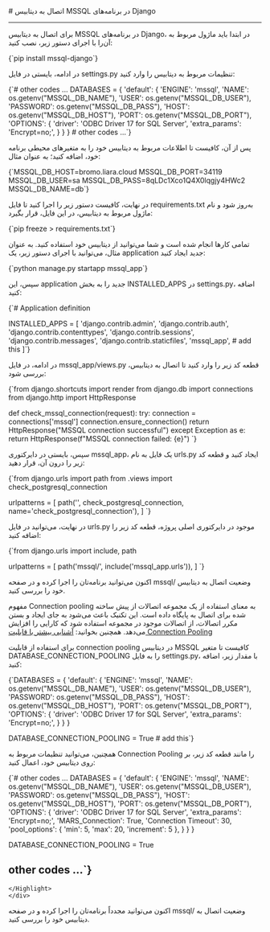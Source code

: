 

<Layout>
<Head>
<title>مستندات اتصال به MSSQL در Django - لیارا</title>
<meta property="og:title" content="مستندات خدمات رایانش ابری لیارا" />
<meta property="og:description" content="مستندات قدم به قدم اتصال به دیتابیس MSSQL در فریم‌ورک "  />
<meta property="og:image" content="https://media.liara.ir/logos/liara-poster.jpg" />
</Head>
# اتصال به دیتابیس MSSQL در برنامه‌های Django
<hr className="mb-2" />

برای اتصال به دیتابیس MSSQL در برنامه‌های Django، در ابتدا باید ماژول مربوط به آن‌را با اجرای دستور زیر، نصب کنید:

<div className="h-2" />
    <div dir='ltr'>
    <Highlight className="bash">
        {`pip install mssql-django`}
    </Highlight>
    </div>
<div className="h-2" />

در ادامه، بایستی در فایل <Important>settings.py</Important> تنظیمات مربوط به دیتابیس را وارد کنید: 

<div className="h-2" />
    <div dir='ltr'>
    <Highlight className="python">
        {`# other codes ...
DATABASES = {   
    'default': {
        'ENGINE': 'mssql',
        'NAME':     os.getenv("MSSQL_DB_NAME"),
        'USER':     os.getenv("MSSQL_DB_USER"),
        'PASSWORD': os.getenv("MSSQL_DB_PASS"),
        'HOST':     os.getenv("MSSQL_DB_HOST"),
        'PORT':     os.getenv("MSSQL_DB_PORT"),
        'OPTIONS': {
            'driver': 'ODBC Driver 17 for SQL Server',
            'extra_params': 'Encrypt=no;',
        }
    }
}
# other codes ...`}
    </Highlight>
    </div>
<div className="h-2" />

پس از آن، کافیست تا 
اطلاعات مربوط به دیتابیس خود را 
به متغیرهای محیطی برنامه خود، اضافه کنید؛ به عنوان مثال:
<div className="h-2" />
    <div dir='ltr'>
    <Highlight className="bash">
        {`MSSQL_DB_HOST=bromo.liara.cloud
MSSQL_DB_PORT=34119
MSSQL_DB_USER=sa
MSSQL_DB_PASS=8qLDc1Xco1Q4X0lqgjy4HWc2
MSSQL_DB_NAME=db`}
    </Highlight>
    </div>
<div className="h-2" />

در نهایت، کافیست دستور زیر را اجرا کنید تا فایل <Important>requirements.txt</Important> به‌روز شود و نام ماژول مربوط به دیتابیس، در این فایل، قرار بگیرد:
<div className="h-2" />
    <div dir='ltr'>
    <Highlight className="bash">
        {`pip freeze > requirements.txt`}
    </Highlight>
    </div>
<div className="h-2" />

تمامی کارها انجام شده است و شما می‌توانید از دیتابیس خود استفاده کنید. به عنوان مثال، می‌توانید با اجرای دستور زیر، یک application جدید ایجاد کنید:
<div className="h-2" />
    <div dir='ltr'>
    <Highlight className="bash">
        {`python manage.py startapp mssql_app`}
    </Highlight>
    </div>
<div className="h-2" />

سپس، این application جدید را به بخش <Important>INSTALLED_APPS</Important> در <Important>settings.py</Important>، اضافه کنید:
<div className="h-2" />
    <div dir='ltr'>
    <Highlight className="python">
        {`# Application definition

INSTALLED_APPS = [
    'django.contrib.admin',
    'django.contrib.auth',
    'django.contrib.contenttypes',
    'django.contrib.sessions',
    'django.contrib.messages',
    'django.contrib.staticfiles',
    'mssql_app', # add this
]`}
    </Highlight>
    </div>
<div className="h-2" />

در ادامه، در فایل <Important>mssql_app/views.py</Important> قطعه کد زیر را وارد کنید تا اتصال به دیتابیس، بررسی شود:
<div className="h-2" />
    <div dir='ltr'>
    <Highlight className="python">
        {`from django.shortcuts import render
from django.db import connections
from django.http import HttpResponse

def check_mssql_connection(request):
    try:
        connection = connections['mssql']
        connection.ensure_connection()
        return HttpResponse("MSSQL connection successful")
    except Exception as e:
        return HttpResponse(f"MSSQL connection failed: {e}")
`}
    </Highlight>
    </div>
<div className="h-2" />

سپس، بایستی در دایرکتوری <Important>mssql_app</Important>، یک فایل به نام <Important>urls.py</Important> ایجاد کنید و قطعه کد زیر را درون آن، قرار دهید:

<div className="h-2" />
    <div dir='ltr'>
    <Highlight className="python">
        {`from django.urls import path
from .views import check_postgresql_connection

urlpatterns = [
    path('', check_postgresql_connection, name='check_postgresql_connection'),
]
`}
    </Highlight>
    </div>
<div className="h-2" />

در نهایت، می‌توانید در فایل <Important>urls.py</Important> موجود در دایرکتوری اصلی پروژه، قطعه کد زیر را اضافه کنید:
<div className="h-2" />
  <div dir='ltr'>
  <Highlight className="python">
      {`from django.urls import include, path

urlpatterns = [
    path('mssql/', include('mssql_app.urls')),
]
`}
  </Highlight>
  </div>
<div className="h-2" />
اکنون می‌توانید برنامه‌تان را اجرا کرده و در صفحه <Important>mssql/</Important> وضعیت اتصال به دیتابیس خود را بررسی کنید.

<Section id="connection-pooling" title="استفاده از Connection Pooling" />

مفهوم Connection pooling به معنای استفاده از یک مجموعه اتصالات از پیش ساخته شده برای اتصال به پایگاه داده است. این تکنیک باعث می‌شود به جای ایجاد و بستن مکرر اتصالات، از اتصالات موجود در مجموعه استفاده شود که کارایی را افزایش می‌دهد.
<Alert variant='success'>همچنین بخوانید: <a className="text-[#2196f3] " href="/dbaas/details/connection-pool">آشنایی بیشتر با قابلیت Connection Pooling</a></Alert>

برای استفاده از قابلیت connection pooling در دیتابیس MSSQL
کافیست تا متغیر <Important>DATABASE_CONNECTION_POOLING</Important> را به فایل <Important>settings.py</Important>، با مقدار زیر، اضافه کنید:
<div className="h-2" />
  <div dir='ltr'>
  <Highlight className="bash">
    {`DATABASES = {   
    'default': {
        'ENGINE': 'mssql',
        'NAME':     os.getenv("MSSQL_DB_NAME"),
        'USER':     os.getenv("MSSQL_DB_USER"),
        'PASSWORD': os.getenv("MSSQL_DB_PASS"),
        'HOST':     os.getenv("MSSQL_DB_HOST"),
        'PORT':     os.getenv("MSSQL_DB_PORT"),
        'OPTIONS': {
            'driver': 'ODBC Driver 17 for SQL Server',
            'extra_params': 'Encrypt=no;',
        }
    }
}

DATABASE_CONNECTION_POOLING = True # add this`}
  </Highlight>
  </div>
<div className="h-2" />

همچنین، می‌توانید تنظیمات مربوط به Connection Pooling را 
مانند قطعه کد زیر، بر روی دیتابیس خود، اعمال کنید:
<div className="h-2" />
    <div dir='ltr'>
    <Highlight className="python">
        {`# other codes ...
DATABASES = {   
    'default': {
        'ENGINE': 'mssql',
        'NAME':     os.getenv("MSSQL_DB_NAME"),
        'USER':     os.getenv("MSSQL_DB_USER"),
        'PASSWORD': os.getenv("MSSQL_DB_PASS"),
        'HOST':     os.getenv("MSSQL_DB_HOST"),
        'PORT':     os.getenv("MSSQL_DB_PORT"),
        'OPTIONS': {
            'driver': 'ODBC Driver 17 for SQL Server',
            'extra_params': 'Encrypt=no;',
            'MARS_Connection': True,
            'Connection Timeout': 30,
            'pool_options': {
                'min': 5,   
                'max': 20,  
                'increment': 5
            },
        }
    }
}

DATABASE_CONNECTION_POOLING = True
# other codes ...`}
    </Highlight>
    </div>
<div className="h-2" />

اکنون می‌توانید مجدداً برنامه‌تان را اجرا کرده و در صفحه <Important>mssql/</Important> وضعیت اتصال به دیتابیس خود را بررسی کنید.

</Layout>